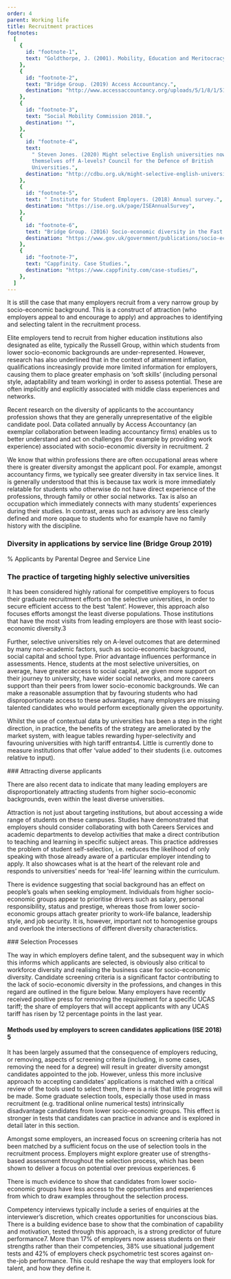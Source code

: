 ```yaml
---
order: 4
parent: Working life
title: Recruitment practices
footnotes:
  [
    {
      id: "footnote-1",
      text: "Goldthorpe, J. (2001). Mobility, Education and Meritocracy",
    },
    {
      id: "footnote-2",
      text: "Bridge Group. (2019) Access Accountancy.",
      destination: "http://www.accessaccountancy.org/uploads/5/1/8/1/51819363/access_accountancy_2017-18_report_-_publish_final.pdf",
    },
    {
      id: "footnote-3",
      text: "Social Mobility Commission 2018.",
      destination: "",
    },
    {
      id: "footnote-4",
      text:
        " Steven Jones. (2020) Might selective English universities now wean
        themselves off A-levels? Council for the Defence of British
        Universities.",
      destination: "http://cdbu.org.uk/might-selective-english-universities-now-wean-themselves-off-a-levels/",
    },
    {
      id: "footnote-5",
      text: " Institute for Student Employers. (2018) Annual survey.",
      destination: "https://ise.org.uk/page/ISEAnnualSurvey",
    },
    {
      id: "footnote-6",
      text: "Bridge Group. (2016) Socio-economic diversity in the Fast Stream",
      destination: "https://www.gov.uk/government/publications/socio-economic-diversity-in-the-fast-stream-the-bridge-report",
    },
    {
      id: "footnote-7",
      text: "Cappfinity. Case Studies.",
      destination: "https://www.cappfinity.com/case-studies/",
    },
  ]
---
```



<div>
  It is still the case that many employers recruit from a very narrow group by
  socio-economic background. This is a construct of attraction (who employers
  appeal to and encourage to apply) and approaches to identifying and selecting
  talent in the recruitment process.

Elite employers tend to recruit from higher education institutions also
designated as elite, typically the Russell Group, within which students from
lower socio-economic backgrounds are under-represented. However, research has
also underlined that in the context of attainment inflation, qualifications
increasingly provide more limited information for employers, causing them to
place greater emphasis on ‘soft skills’ (including personal style, adaptability
and team working) in order to assess potential. These are often implicitly and
explicitly associated with middle class experiences and networks.

</div>

<ResearchImage imageName="recruitment-practices-1.jpg" />

Recent research on the diversity of applicants to the accountancy profession
shows that they are generally unrepresentative of the eligible candidate pool.
Data collated annually by Access Accountancy (an exemplar collaboration between
leading accountancy firms) enables us to better understand and act on challenges
(for example by providing work experience) associated with socio-economic
diversity in recruitment. <FootnoteLink
  linkId="footnote-2">2</FootnoteLink>

We know that within professions there are often occupational areas where there
is greater diversity amongst the applicant pool. For example, amongst
accountancy firms, we typically see greater diversity in tax service lines. It
is generally understood that this is because tax work is more immediately
relatable for students who otherwise do not have direct experience of the
professions, through family or other social networks. Tax is also an occupation
which immediately connects with many students’ experiences during their studies.
In contrast, areas such as advisory are less clearly defined and more opaque to
students who for example have no family history with the discipline.

<ResearchImage imageName="recruitment-practices-2.jpg" />
<div>

### Diversity in applications by service line (Bridge Group 2019)

% Applicants by Parental Degree and Service Line

  <RecruitmentPracticesDiversitySVG/>
</div>
<div>

### The practice of targeting highly selective universities

It has been considered highly rational for competitive employers to focus their
graduate recruitment efforts on the selective universities, in order to secure
efficient access to the best ‘talent’. However, this approach also focuses
efforts amongst the least diverse populations. Those institutions that have the
most visits from leading employers are those with least socio-economic
diversity.<FootnoteLink
  linkId="footnote-3">3</FootnoteLink>

Further, selective universities rely on A-level outcomes that are determined by
many non-academic factors, such as socio-economic background, social capital and
school type. Prior advantage influences performance in assessments. Hence,
students at the most selective universities, on average, have greater access to
social capital, are given more support on their journey to university, have
wider social networks, and more careers support than their peers from lower
socio-economic backgrounds. We can make a reasonable assumption that by
favouring students who had disproportionate access to these advantages, many
employers are missing talented candidates who would perform exceptionally given
the opportunity.

</div>

<div>

Whilst the use of contextual data by universities has been a step in the right
direction, in practice, the benefits of the strategy are ameliorated by the
market system, with league tables rewarding hyper-selectivity and favouring
universities with high tariff
entrants<FootnoteLink linkId="footnote-4">4</FootnoteLink>. Little is currently
done to measure institutions that offer ‘value added’ to their students (i.e.
outcomes relative to input).

</div>
<div>
### Attracting diverse applicants

There are also recent data to indicate that many leading employers are
disproportionately attracting students from higher socio-economic backgrounds,
even within the least diverse universities.

Attraction is not just about targeting institutions, but about accessing a wide
range of students on these campuses. Studies have demonstrated that employers
should consider collaborating with both Careers Services and academic
departments to develop activities that make a direct contribution to teaching
and learning in specific subject areas. This practice addresses the problem of
student self-selection, i.e. reduces the likelihood of only speaking with those
already aware of a particular employer intending to apply. It also showcases
what is at the heart of the relevant role and responds to universities’ needs
for ‘real-life’ learning within the curriculum.

There is evidence suggesting that social background has an effect on people’s
goals when seeking employment. Individuals from higher socio-economic groups
appear to prioritise drivers such as salary, personal responsibility, status and
prestige, whereas those from lower socio-economic groups attach greater priority
to work-life balance, leadership style, and job security. It is, however,
important not to homogenise groups and overlook the intersections of different
diversity characteristics.

</div>
<div>
### Selection Processes

The way in which employers define talent, and the subsequent way in which this
informs which applicants are selected, is obviously also critical to workforce
diversity and realising the business case for socio-economic diversity.
Candidate screening criteria is a significant factor contributing to the lack of
socio-economic diversity in the professions, and changes in this regard are
outlined in the figure below. Many employers have recently received positive
press for removing the requirement for a specific UCAS tariff; the share of
employers that will accept applicants with any UCAS tariff has risen by 12
percentage points in the last year.

</div>

<div>

#### Methods used by employers to screen candidates applications (ISE 2018) <FootnoteLink linkId="footnote-5">5</FootnoteLink>

  <RecruitmentPracticesMethodsSVG />
</div>

It has been largely assumed that the consequence of employers reducing, or
removing, aspects of screening criteria (including, in some cases, removing the
need for a degree) will result in greater diversity amongst candidates appointed
to the job. However, unless this more inclusive approach to accepting
candidates’ applications is matched with a critical review of the tools used to
select them, there is a risk that little progress will be made. Some graduate
selection tools, especially those used in mass recruitment (e.g. traditional
online numerical tests) intrinsically disadvantage candidates from lower
socio-economic groups. This effect is stronger in tests that candidates can
practice in advance and is explored in detail later in this section.

<ResearchImage imageName="recruitment-practices-3.jpg" />

<div>
  Amongst some employers, an increased focus on screening criteria has not been
  matched by a sufficient focus on the use of selection tools in the recruitment
  process. Employers might explore greater use of strengths-based assessment
  throughout the selection process, which has been shown to deliver a focus on
  potential over previous experiences. <FootnoteLink linkId="footnote-6">6</FootnoteLink>

There is much evidence to show that candidates from lower socio-economic groups
have less access to the opportunities and experiences from which to draw
examples throughout the selection process.

</div>

Competency interviews typically include a series of enquiries at the
interviewer’s discretion, which creates opportunities for unconscious bias.
There is a building evidence base to show that the combination of capability and
motivation, tested through this approach, is a strong predictor of future
performance<FootnoteLink linkId="footnote-7">7</FootnoteLink>. More than 17% of
employers now assess students on their strengths rather than their competencies,
38% use situational judgement tests and 42% of employers check psychometric test
scores against on-the-job performance. This could reshape the way that employers
look for talent, and how they define it.
